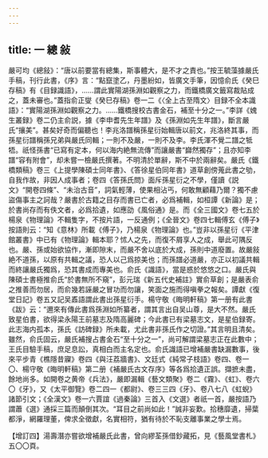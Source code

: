 ```yaml
---
---
---
```

title: 一 總 敍
---




嚴可均《總敍》：“唐以前要當有總集，斯事體大，是不才之責也。”按王毓藻據嚴氏手稿，刊行此書，《序》言：“點竄塗乙，丹墨紛如，皆廣文手筆，因憶俞氏《癸巳存稿》有《目録識語》，……謂此實陽湖孫淵如觀察之力，而鐵橋廣文籤寫裁貼成之，蓋未審也。”蓋指俞正燮《癸巳存稿》卷一二《〈全上古至隋文〉目録不全本識語》：“實陽湖孫淵如觀察之力。……鐵橋搜校古書金石，補至十分之一。”李詳《媿生叢録》卷二仍主俞説，據《李申耆先生年譜》及《孫淵如先生年譜》，斷言嚴氏“攘美”。甚矣好奇而偏聽也！李兆洛譜稱孫星衍始輯唐以前文，兆洛終其事，而孫星衍譜稱孫兄弟與嚴氏同輯；一則不及嚴，一則不及李。李氏渾不覺二譜之牴牾。祇怪孫書“已寫有定本，何以海内絶無流傳”而讓嚴書“巋然獨存”；且亦知李譜“容有附會”，却未嘗一檢嚴氏撰著。不明清於單辭，斯不中於兩辭矣。嚴氏《鐵橋類稿》卷三《上提學陳碩士同年書》、《答徐星伯同年書》道草創傍蒐此書之劬，自我作故，非因人成事者；卷四《答孫氏問》面斥孫星衍之不學，僅讀《説文》“開卷四條”、“未治古音”，詞氣輕薄，使果相沾丐，何敢無顧藉乃爾？獨不慮盜傷事主之訶哉？嚴書於古籍之目存而書已亡者，必爲補輯，如桓譚《新論》是；於書尚存而有佚文者，必爲拾遺，如應劭《風俗通》是。而《全三國文》卷七五於楊泉《物理論》不輯隻字，不按片語，一反通例；《全晉文》卷四七輯傅玄《傅子》按語則云：“知《意林》所載《傅子》，乃楊泉《物理論》也。”豈非以孫星衍《平津館叢書》中已有《物理論》輯本耶？怵人之先，而復不屑享人之成，舉此可隅反也。嚴、孫或始欲協作，漸即隙末，而嚴不舍以底於大成，孫則中道廢置。故嚴敍絶不道孫，以原有共輯之議，恐人以己爲掠美也；而孫譜必道嚴，亦正以初議共輯而終讓嚴氏獨爲，恐其書成而專美也。俞氏《識語》，當是惑於悠悠之口。嚴氏與陳碩士書極推俞氏“於書無所不窺”，彭元瑞《新五代史補註》實俞草創；是嚴表俞之推善而勿居，而俞幾若誣嚴之冒功而勿讓，笑面之施而得嗔拳之報矣。譚獻《復堂日記》卷五又記吴鼒語謂此書出孫星衍手。楊守敬《晦明軒稿》第一册有此書《跋》云：“邇來有傳此書爲孫淵如所纂者，謂其言出自吴山尊，是大不然。嚴氏致星伯書，欲得梁永陽王前墓志及隋高麗碑；今此書已有梁墓志文，是星伯録寄。此志海内孤本，孫氏《訪碑録》所未載，尤此書非孫氏作之切證。”其言明且清矣。雖然，俞氏固云，嚴氏補搜占書金石“至十分之一”，尚可解謂梁墓志正在此數中；王氏目驗手稿，庶足息訟，真相白而主名定也。俞氏識語已增補嚴書缺漏數事，後來平步青《樵隱昔寱》卷四《與汪荔牆書》、文廷式《純常子枝語》卷四、卷一〇、楊守敬《晦明軒稿》第二册《補嚴氏古文存序》等各爲拾遺正誤。擷摭未盡，餘地尚多。如開卷之黄帝《兵法》，嚴即漏輯《藝文類聚》卷二《霧》、《虹》、卷六〇《牙》，又《太平御覽》卷二四一《都尉》、卷三三四《牙》、卷八七八《虹蜺》諸節引文；《全漢文》卷一六賈誼《過秦論》三首入《文選》者祇一首，嚴按語乃謂蕭《選》通採三篇而顛倒其次。“耳目之前尚如此！”誠非妄歎。拾穗靡遺，掃葉都淨，網羅理董，俾求全徵獻，名實相符，猶有待於不恥支離事業之學士焉。

【增訂四】湯壽潛亦嘗欲增補嚴氏此書，曾向繆荃孫借鈔藏拓，見《藝風堂書札》五〇〇頁。